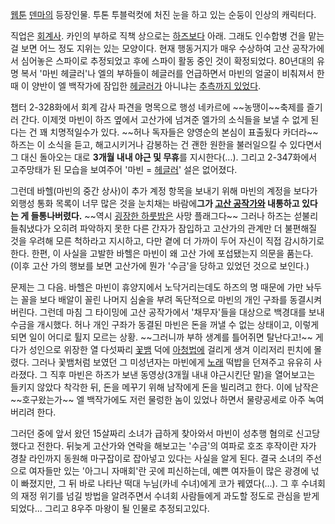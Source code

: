 [[웹툰]] [[덴마]]의 등장인물. 투톤 투블럭컷에 처진 눈을 하고 있는 순둥이 인상의 캐릭터다.

직업은 [[회계사]]. 카인의 부하로 직책 상으로는 [[하즈]]보다 아래. 그래도 인수합병 건을 맡는 걸 보면 어느 정도 지위는 있는 모양이다. 현재 행동거지가 매우 수상하여 고산 공작가에서 심어놓은 스파이로 추정되었고 후에 스파이 활동 중인 것이 확정되었다. 80년대의 유명 복서 '마빈 헤글러'나 엘의 부하들이 헤글러를 언급하면서 마빈의 얼굴이 비춰져서 한때 이 양반이 엘 백작가에 잠입한 [[헤글러]]가 아니냐는 [http://comic.naver.com/webtoon/detail.nhn?titleId=119874&no=528&weekday=fri 추측까지 있었다]. 

챕터 2-328화에서 회계 감사 파견을 명목으로 행성 네카르에 ~~농땡이~~축제를 즐기러 간다. 이제껏 마빈이 하즈 옆에서 고산가에 넘겨준 엘가의 소식들을 보낼 수 없게 된다는 건 꽤 치명적일수가 있다. ~~허나 독자들은 양영순의 본심이 표출됬다 카더라~~ 하즈는 이 소식을 듣고, 해고시키거나 감봉하는 건 괜한 원한을 불러일으킬 수 있다면서 그 대신 돌아오는 대로 '''3개월 내내 야근 및 무휴'''를 지시한다(...). 그리고 2-347화에서 고주망태가 된 모습을 보여주어 '마빈 = [[헤글러]]' 설은 없어졌다. 

그런데 바헬(마빈의 중간 상사)이 추가 계정 항목을 보내기 위해 마빈의 계정을 보다가 외행성 통화 목록이 너무 많은 것을 눈치채는 바람에'''그가 [[고산 공작]]가와 내통하고 있다는 게 들통나버렸다.''' ~~역시 [[백경대|굉장한 하룻밤]]은 사망 플래그다~~ 그러나 하즈는 섣불리 들춰냈다가 오히려 파악하지 못한 다른 간자가 잠입하고 고산가의 관계만 더 불편해질 것을 우려해 모른 척하라고 지시하고, 다만 곁에 더 가까이 두어 자신이 직접 감시하기로 한다. 한편, 이 사실을 고발한 바헬은 마빈이 왜 고산 가에 포섭됐는지 의문을 품는다. (이후 고산 가의 행보를 보면 고산가에 뭔가 '수금'을 당하고 있었던 것으로 보인다.)
 
문제는 그 다음. 바헬은 마빈이 휴양지에서 노닥거리는데도 하즈의 명 때문에 가만 놔두는 꼴을 보다 배알이 꼴린 나머지 심술을 부려 독단적으로 마빈의 개인 구좌를 동결시켜버린다. 그런데 마침 그 타이밍에 고산 공작가에서 '채무자'들을 대상으로 백경대를 보내 수금을 개시했다. 허나 개인 구좌가 동결된 마빈은 돈을 꺼낼 수 없는 상태이고, 이렇게 되면 일이 어디로 튈지 모르는 상황. ~~그러니까 부하 생계를 틀어쥐면 탈난다고!~~ 게다가 성인으로 위장한 열 다섯짜리 [[꽃뱀]] 덕에 [[아청법]]에 걸리게 생겨 이리저리 핀치에 몰렸다. 그러나 꽃뱀처럼 보였던 그 미성년자는 마빈에게 [[노래]] 떡밥을 던져주고 유유히 사라졌다. 그 직후 마빈은 하즈가 보낸 동영상(3개월 내내 야근시킨단 말)을 열어보고는 들키지 않았다 착각한 뒤, 돈을 메꾸기 위해 남작에게 돈을 빌리려고 한다. 이에 남작은 ~~호구왔는가~~ 엘 백작가에도 저런 물렁한 놈이 있었나 하면서 물량공세로 아주 녹여버리려 한다. 

그러던 중에 앞서 왔던 15살짜리 소녀가 급하게 찾아와서 마빈이 성추행 혐의로 신고당했다고 전한다. 뒤늦게 고산가와 연락을 해보고는 '수금'의 여파로 호조 후작이란 자가 경찰 라인까지 동원해 마구잡이로 잡아넣고 있다는 사실을 알게 된다. 결국 소녀의 주선으로 여자들만 있는 '아그니 자매회'란 곳에 피신하는데, 예쁜 여자들이 많은 광경에 넋이 빠졌지만, 그 뒤 바로 나타난 떡대 누님(카네 수녀)에게 코가 꿰였다(...). 그 후 수녀회의 재정 위기를 넘길 방법을 알려주면서 수녀회 사람들에게 과도할 정도로 관심을 받게 되었다... 그리고 8우주 마왕이 될 인물로 추정되고있다.
